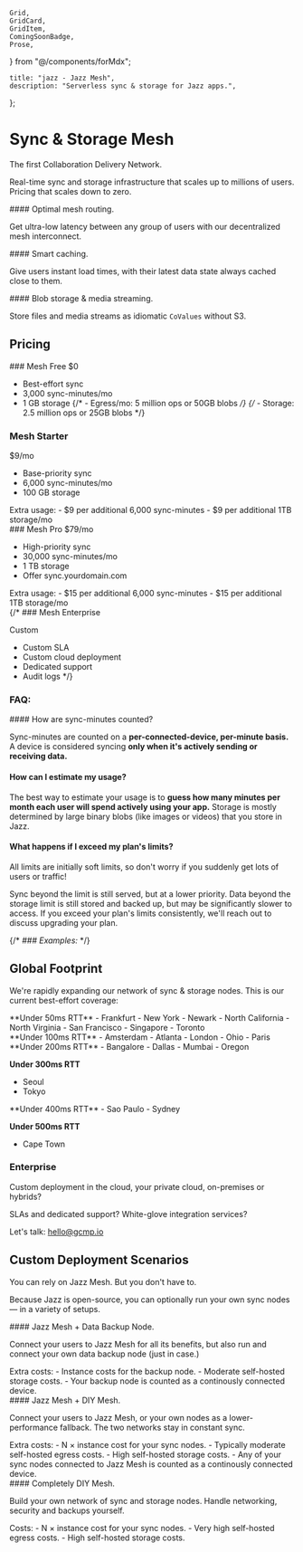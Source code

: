     Grid,
    GridCard,
    GridItem,
    ComingSoonBadge,
    Prose,
} from "@/components/forMdx";

    title: "jazz - Jazz Mesh",
    description: "Serverless sync & storage for Jazz apps.",
};

<div className="md:pt-20" />

<Prose>

# Sync & Storage Mesh

<Slogan>The first Collaboration Delivery Network.</Slogan>

Real-time sync and storage infrastructure that scales up to millions of users.<br/>
Pricing that scales down to zero.

<Grid>
<GridCard>
#### Optimal mesh routing.

Get ultra-low latency between any group of users with our decentralized mesh interconnect.

</GridCard>
<GridCard>
#### Smart caching.

Give users instant load times, with their latest data state always cached close to them.

</GridCard>
<GridCard>
#### Blob storage & media streaming.

Store files and media streams as idiomatic `CoValues` without S3.

</GridCard>
</Grid>

## Pricing

<Slogan small></Slogan>

<Grid>
<GridCard>
### Mesh Free
<span className="text-2xl">$0</span>

-   Best-effort sync
-   3,000 sync-minutes/mo
-   1 GB storage
    {/* - Egress/mo: 5 million ops <span className="text-xs">or 50GB blobs</span> */}
    {/* - Storage: 2.5 million ops <span className="text-xs">or 25GB blobs</span> */}

</GridCard>
<GridCard>

### Mesh Starter <ComingSoonBadge/>

<span className="text-2xl">$9</span>/mo

-   Base-priority sync
-   6,000 sync-minutes/mo
-   100 GB storage

<div className="text-xs">
Extra usage:
- $9 per additional 6,000 sync-minutes
- $9 per additional 1TB storage/mo
</div>
</GridCard>
<GridCard>
### Mesh Pro <ComingSoonBadge/>
<span className="text-2xl">$79</span>/mo

-   High-priority sync
-   30,000 sync-minutes/mo
-   1 TB storage
-   Offer sync.yourdomain.com

<div className="text-xs">
Extra usage:
- $15 per additional 6,000 sync-minutes
- $15 per additional 1TB storage/mo
</div>
</GridCard>
{/*<GridCard>
### Mesh Enterprise <ComingSoonBadge/>

<span className="text-2xl">Custom</span>
- Custom SLA
- Custom cloud deployment
- Dedicated support
- Audit logs
</GridCard>*/}
</Grid>

### FAQ:

<div className="text-sm">
#### How are sync-minutes counted?

Sync-minutes are counted on a **per-connected-device, per-minute basis.**<br/>
A device is considered syncing **only when it's actively sending or receiving data.**

#### How can I estimate my usage?

The best way to estimate your usage is to **guess how many minutes per month each user will spend actively using your app.**
Storage is mostly determined by large binary blobs (like images or videos) that you store in Jazz.

#### What happens if I exceed my plan's limits?

All limits are initially soft limits, so don't worry if you suddenly get lots of users or traffic!

Sync beyond the limit is still served, but at a lower priority.
Data beyond the storage limit is still stored and backed up, but may be significantly slower to access.
If you exceed your plan's limits consistently, we'll reach out to discuss upgrading your plan.

</div>

{/* *### Examples:* */}

<div className="text-sm">

</div>

## Global Footprint

We're rapidly expanding our network of sync & storage nodes. This is our current best-effort coverage:

<Grid className="grid-cols-2 md:grid-cols-3 lg:grid-cols-4">
<GridItem>
<div className="text-sm">
**Under 50ms RTT**
- Frankfurt
- New York
- Newark
- North California
- North Virginia
- San Francisco
- Singapore
- Toronto
</div>
</GridItem>
<GridItem>
<div className="text-sm">
**Under 100ms RTT**
- Amsterdam
- Atlanta
- London
- Ohio
- Paris
</div>
</GridItem>
<GridItem>
<div className="text-sm">
**Under 200ms RTT**
- Bangalore
- Dallas
- Mumbai
- Oregon

**Under 300ms RTT**

-   Seoul
-   Tokyo

</div>
</GridItem>

<GridItem>
    <div className="text-sm">
    **Under 400ms RTT**
-   Sao Paulo
-   Sydney

**Under 500ms RTT**

-   Cape Town

</div>
</GridItem>
</Grid>

### Enterprise

Custom deployment in the cloud, your private cloud, on-premises or hybrids?

SLAs and dedicated support? White-glove integration services?

Let's talk: <a href="mailto:hello@gcmp.io">hello@gcmp.io</a>

## Custom Deployment Scenarios

<Slogan small>You can rely on Jazz Mesh. But you don't have to.</Slogan>

<p>
    Because Jazz is open-source, you can optionally run your own sync nodes
    &mdash; in a variety of setups.
</p>

<Grid>
<GridCard>
#### Jazz Mesh + Data Backup Node.

<p className="no-prose text-base">
    Connect your users to Jazz Mesh for all its benefits, but also run and
    connect your own data backup node (just in case.)
</p>

<div className="text-sm">
Extra costs:
- Instance costs for the backup node.
- Moderate self-hosted storage costs.
- Your backup node is counted as a continously connected device.
</div>
</GridCard>
<GridCard>
#### Jazz Mesh + DIY Mesh.

<p className="no-prose text-base">
    Connect your users to Jazz Mesh, or your own nodes as a lower-performance
    fallback. The two networks stay in constant sync.
</p>

<div className="text-sm">
Extra costs:
- N × instance cost for your sync nodes.
- Typically moderate self-hosted egress costs.
- High self-hosted storage costs.
- Any of your sync nodes connected to Jazz Mesh is counted as a continously connected device.
</div>
</GridCard>
<GridCard>
#### Completely DIY Mesh.

<p className="no-prose text-base">
    Build your own network of sync and storage nodes. Handle networking,
    security and backups yourself.
</p>

<div className="text-sm">
Costs:
- N × instance cost for your sync nodes.
- Very high self-hosted egress costs.
- High self-hosted storage costs.
</div>
</GridCard>
</Grid>

</Prose>
